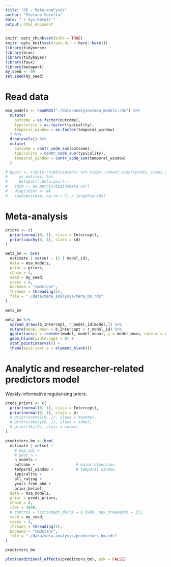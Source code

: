 ```yaml
---
title: "05 - Meta-analysis"
author: "Stefano Coretta"
date: "`r Sys.Date()`"
output: html_document
---
```


```r
knitr::opts_chunk$set(echo = TRUE)
knitr::opts_knit$set(root.dir = here::here())
library(tidyverse)
library(brms)
library(tidybayes)
library(faux)
library(betapart)
my_seed <- 99
set.seed(my_seed)
```

# Read data

```r
msa_models <- readRDS("./data/analyses/msa_models.rds") %>%
  mutate(
    outcome = as.factor(outcome),
    typicality = as.factor(typicality),
    temporal_window = as.factor(temporal_window)
  ) %>%
  droplevels() %>%
  mutate(
    outcome = contr_code_sum(outcome),
    typicality = contr_code_sum(typicality),
    temporal_window = contr_code_sum(temporal_window)
  )

# bpair <- tibble::tibble(preds) %>% tidyr::unnest_wider(preds, names_sep = ".") %>%
#     as.matrix() %>%
#     betapart::beta.pair(.)
#   sdim <- as.matrix(bpair$beta.sor)
#   diag(sdim) <- NA
#   rowSums(sdim, na.rm = T) / length(preds)
```

# Meta-analysis

```r
priors <- c(
  prior(normal(0, 1), class = Intercept),
  prior(cauchy(0, 1), class = sd)
)

meta_bm <- brm(
  estimate | se(se) ~ (1 | model_id),
  data = msa_models,
  prior = priors,
  chain = 4,
  seed = my_seed,
  cores = 4,
  backend = "cmdstanr",
  threads = threading(2),
  file = "./data/meta_analysis/meta_bm.rds"
)
```

```r
meta_bm
```

```r
meta_bm %>%
  spread_draws(b_Intercept, r_model_id[model,]) %>%
  mutate(model_mean = b_Intercept + r_model_id) %>%
  ggplot(aes(x = reorder(model, model_mean), y = model_mean, colour = model_mean)) +
  geom_hline(yintercept = 0) +
  stat_pointinterval() +
  theme(axis.text.x = element_blank())
```

# Analytic and researcher-related predictors model

Weakly-informative regularising priors.

```r
preds_priors <- c(
  prior(normal(0, 1), class = Intercept),
  prior(normal(0, 1), class = b)
  # prior(normal(0, 1), class = meanme),
  # prior(cauchy(0, 1), class = sdme),
  # prior(lkj(2), class = corme)
)
```

```r
predictors_bm <- brm(
  estimate | se(se) ~
    # pop_sdi +
    # phoc_n +
    n_models +
    outcome +                  # major dimension
    temporal_window +          # temporal window
    typicality +
    all_rating +
    years_from_phd +
    prior_belief,
  data = msa_models,
  prior = preds_priors,
  chain = 4,
  iter = 4000,
  # control = list(adapt_delta = 0.9999, max_treedepth = 15),
  seed = my_seed,
  cores = 4,
  threads = threading(2),
  backend = "cmdstanr",
  file = "./data/meta_analysis/predictors_bm.rds"
)
```

```r
predictors_bm
```

```r
plot(conditional_effects(predictors_bm), ask = FALSE)
```

